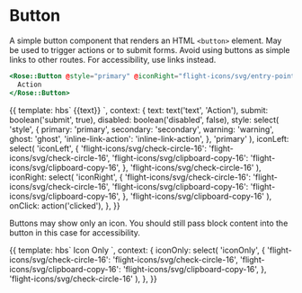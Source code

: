 
<Meta title="Rose|Button" component="Button" />

# Button

A simple button component that renders an HTML `<button>` element.  May be used
to trigger actions or to submit forms.  Avoid using buttons as simple links to
other routes.  For accessibility, use links instead.

```handlebars
<Rose::Button @style="primary" @iconRight="flight-icons/svg/entry-point-16">
  Action
</Rose::Button>
```

<Preview>
  <Story name="Advanced">{{
    template: hbs`
      <Rose::Button
        @submit={{submit}}
        @disabled={{disabled}}
        @style={{style}}
        @iconLeft={{iconLeft}}
        @iconRight={{iconRight}}
        {{on "click" onClick}}
      >
        {{text}}
      </Rose::Button>
    `,
    context: {
      text: text('text', 'Action'),
      submit: boolean('submit', true),
      disabled: boolean('disabled', false),
      style: select(
        'style',
        {
          primary: 'primary',
          secondary: 'secondary',
          warning: 'warning',
          ghost: 'ghost',
          'inline-link-action': 'inline-link-action',
        },
        'primary'
      ),
      iconLeft: select(
        'iconLeft',
        {
          'flight-icons/svg/check-circle-16': 'flight-icons/svg/check-circle-16',
          'flight-icons/svg/clipboard-copy-16': 'flight-icons/svg/clipboard-copy-16',
        },
        'flight-icons/svg/check-circle-16'
      ),
      iconRight: select(
        'iconRight',
        {
          'flight-icons/svg/check-circle-16': 'flight-icons/svg/check-circle-16',
          'flight-icons/svg/clipboard-copy-16': 'flight-icons/svg/clipboard-copy-16',
        },
        'flight-icons/svg/clipboard-copy-16'
      ),
      onClick: action('clicked'),
    },
  }}</Story>
</Preview>

Buttons may show only an icon.  You should still pass block content into the
button in this case for accessibility.

<Preview>
  <Story name="Icon Only">{{
    template: hbs`
      <Rose::Button @style="secondary" @iconOnly={{iconOnly}}>
        Icon Only
      </Rose::Button>
    `,
    context: {
      iconOnly: select(
        'iconOnly',
        {
          'flight-icons/svg/check-circle-16': 'flight-icons/svg/check-circle-16',
          'flight-icons/svg/clipboard-copy-16': 'flight-icons/svg/clipboard-copy-16',
        },
        'flight-icons/svg/check-circle-16'
      ),
    },
  }}</Story>
</Preview>
